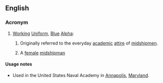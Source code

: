 {{also|wùbà}}
==English==

===Acronym===
{{rfc-header|Acronym}}
{{head|en|acronym}}

# {{lb|en|US|Navy}} [[working|Working]] [[uniform|Uniform]], [[blue|Blue]] [[alpha|Alpha]]:
## Originally referred to the everyday [[academic]] [[attire]] of [[midshipmen]].
## {{lb|en|derogatory}} A [[female]] [[midshipman]]

====Usage notes====
* Used in the United States Naval Academy in [[Annapolis]], [[Maryland]].